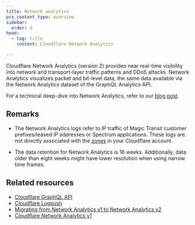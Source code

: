 ```yaml
---
title: Network analytics
pcx_content_type: overview
sidebar:
  order: 3
head:
  - tag: title
    content: Cloudflare Network Analytics

---
```



Cloudflare Network Analytics (version 2) provides near real-time visibility into network and transport-layer traffic patterns and DDoS attacks. Network Analytics visualizes packet and bit-level data, the same data available via the Network Analytics dataset of the GraphQL Analytics API.

<Render file="network-analytics-requirements" />

For a technical deep-dive into Network Analytics, refer to our [blog post](https://blog.cloudflare.com/building-network-analytics-v2/).

## Remarks

* The Network Analytics logs refer to IP traffic of Magic Transit customer prefixes/leased IP addresses or Spectrum applications. These logs are not directly associated with the [zones](/fundamentals/setup/accounts-and-zones/#zones) in your Cloudflare account.

* The data retention for Network Analytics is 16 weeks. Additionally, data older than eight weeks might have lower resolution when using narrow time frames.

## Related resources

* [Cloudflare GraphQL API](/analytics/graphql-api/)
* [Cloudflare Logpush](/logs/about/)
* [Migrating from Network Analytics v1 to Network Analytics v2](/analytics/graphql-api/migration-guides/network-analytics-v2/)
* [Cloudflare Network Analytics v1](/analytics/network-analytics/reference/network-analytics-v1/) <InlineBadge preset="deprecated" />
